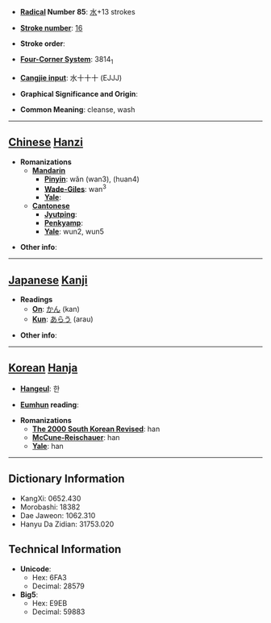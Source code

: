 * '''[[Wiktionary:Chinese radical index| Radical]] Number 85''': [[Wiktionary:Chinese radical index 水|水]]+13 strokes

* '''[[Wiktionary:Chinese total strokes index|Stroke number]]''': [[Wiktionary:Chinese total strokes index 16|16]]

* '''Stroke order''': 

* '''[[Wiktionary:Chinese four corner index|Four-Corner System]]''': 3814<sub>1</sub>

* '''[[Wiktionary:Chinese Cangjie index|Cangjie input]]''': 水十十十 (EJJJ)

* '''Graphical Significance and Origin''': 

* '''Common Meaning''': cleanse, wash

----

== [[Chinese]] [[Hanzi]] ==

* '''Romanizations'''
** '''[[Mandarin]]'''
*** '''[[Pinyin]]''': wǎn (wan3), (huan4)
*** '''[[Wade-Giles]]''': wan<sup>3</sup>
*** '''[[Yale]]''': 
** '''[[Cantonese]]'''
*** '''[[Jyutping]]''':
*** '''[[Penkyamp]]''': 
*** '''[[Yale]]''': wun2, wun5

* '''Other info''': 

----

== [[Japanese]] [[Kanji]] ==

* '''Readings'''
** '''[[On]]''': [[かん]] (kan)
** '''[[Kun]]''': [[あらう]] (arau)

* '''Other info''':  

----

== [[Korean]] [[Hanja]] ==

* '''[[Hangeul]]''': 한

* '''[[Eumhun]] reading''': 

* '''Romanizations'''
** '''[[The 2000 South Korean Revised Romanization|The 2000 South Korean Revised]]''': han
** '''[[McCune-Reischauer]]''': han
** '''[[Yale]]''': han

----

== Dictionary Information ==

* KangXi: 0652.430
* Morobashi: 18382
* Dae Jaweon: 1062.310
* Hanyu Da Zidian: 31753.020

== Technical Information ==

* '''Unicode''':
** Hex: 6FA3
** Decimal: 28579
* '''Big5''':
** Hex: E9EB
** Decimal: 59883